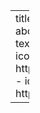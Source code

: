 ---
title: "Bridger Norman"
image: profile.jpg
about:
  template: jolla
  links:
    # - icon: twitter
    #   text: Twitter
    #   href: https://twitter.com
    - icon: linkedin
      text: LinkedIn
      href: https://www.linkedin.com/in/bridgernorman/
    - icon: github
      text: Github
      href: https://github.com/bridger-norman

---